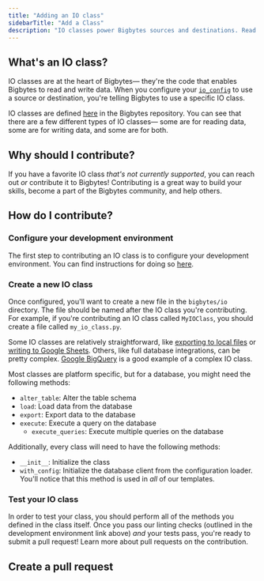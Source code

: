 ```yaml
---
title: "Adding an IO class"
sidebarTitle: "Add a Class"
description: "IO classes power Bigbytes sources and destinations. Read on to learn how you can contribute an IO class to Bigbytes."
---
```


## What's an IO class?

IO classes are at the heart of Bigbytes— they're the code that enables Bigbytes to read and write data. When you configure your [`io_config`](https://docs.bigbytes.io/development/io_config) to use a source or destination, you're telling Bigbytes to use a specific IO class.

IO classes are defined [here](https://github.com/digitranslab/bigbytes/tree/master/bigbytes/io) in the Bigbytes repository. You can see that there are a few different types of IO classes— some are for reading data, some are for writing data, and some are for both.

## Why should I contribute?

If you have a favorite IO class _that's not currently supported_, you can reach out _or_ contribute it to Bigbytes! Contributing is a great way to build your skills, become a part of the Bigbytes community, and help others.

## How do I contribute?

### Configure your development environment

The first step to contributing an IO class is to configure your development environment. You can find instructions for doing so [here](https://docs.bigbytes.io/contributing/development-environment).

### Create a new IO class

Once configured, you'll want to create a new file in the `bigbytes/io` directory. The file should be named after the IO class you're contributing. For example, if you're contributing an IO class called `MyIOClass`, you should create a file called `my_io_class.py`.

Some IO classes are relatively straightforward, like [exporting to local files](https://github.com/digitranslab/bigbytes/blob/master/bigbytes/io/file.py) or [writing to Google Sheets](https://github.com/digitranslab/bigbytes/blob/master/bigbytes/io/google_sheets.py). Others, like full database integrations, can be pretty complex. [Google BigQuery](https://github.com/digitranslab/bigbytes/blob/master/bigbytes/io/bigquery.py) is a good example of a complex IO class.

Most classes are platform specific, but for a database, you might need the following methods:

- `alter_table`: Alter the table schema
- `load`: Load data from the database
- `export`: Export data to the database
- `execute`: Execute a query on the database
  - `execute_queries`: Execute multiple queries on the database

Additionally, every class will need to have the following methods:

- `__init__`: Initialize the class
- `with_config`: Initialize the database client from the configuration loader. You'll notice that this method is used in _all_ of our templates. 

### Test your IO class

In order to test your class, you should perform all of the methods you defined in the class itself. Once you pass our linting checks (outlined in the development environment link above) _and_ your tests pass, you're ready to submit a pull request! Learn more about pull requests on the contribution.

## Create a pull request

<Snippet file="contribution-process.mdx"/>



